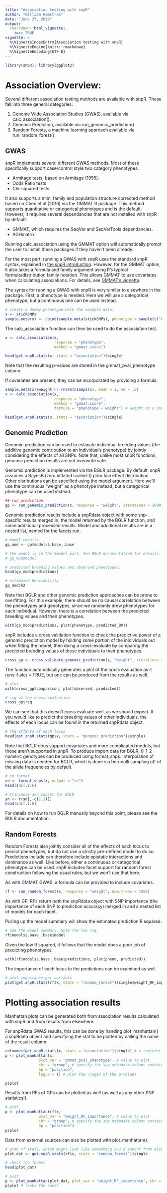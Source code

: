 ```yaml
---
title: "Association testing with snpR"
author: "William Hemstrom"
date: "June 27, 2019"
output: 
  rmarkdown::html_vignette:
    toc: TRUE
vignette: >
  %\VignetteIndexEntry{Association testing with snpR}
  %\VignetteEngine{knitr::rmarkdown}
  %\VignetteEncoding{UTF-8}
---
```


```r
library(snpR); library(ggplot2)
```
# Association Overview:
Several different association testing methods are available with snpR. These fall into three general categories:

1. Genome Wide Association Studies (GWAS), available via calc_association().
2. Genomic Prediction, available via run_genomic_prediction().
3. Random Forests, a machine learning approach available via run_random_forest().

## GWAS

snpR implements several different GWAS methods. Most of these specifically support case/control style two category phenotypes:

* Armitage tests, based on Armitage (1955).
* Odds Ratio tests.
* Chi-squared tests.

It also supports a mlm, family and population structure corrected method based on Chen et al (2016) via the GMMAT R package. This method supports quantitative or categorical phenotypes and is the default. However, it requires several dependancies that are not installed with snpR by default:

* GMMAT, which requires the SeqVar and SeqVarTools dependancies.
* AGHmatrix

Running calc_association using the GMMAT option will automatically prompt the user to install these packages if they haven't been already.

For the most part, running a GWAS with snpR uses the standard snpR syntax, explained in [the snpR introduction](snpR_introduction.html). However, for the GMMAT option, it also takes a formula and family argument using R's typical formula/distribution family notation. This allows GMMAT to use covariates when calculating associations. For details, see [GMMAT's vignette](https://cran.r-project.org/web/packages/GMMAT/vignettes/GMMAT.pdf).

The syntax for running a GWAS with snpR is very similar to elsewhere in the package. First, a phenotype is needed. Here we will use a categorical phenotype, but a continuous one can be used instead.

```r
# create a dummy phenotype with the example data:
x <- stickSNPs
sample.meta(x) <- cbind(sample.meta(stickSNPs), phenotype = sample(c("Case", "Control"), nsamps(stickSNPs), T))

```


The calc_association function can then be used to do the association test.

```r
x <- calc_association(x,
                      response = "phenotype",
                      method = "gmmat.score")

head(get.snpR.stats(x, stats = "association")$single)

```
Note that the resulting p-values are stored in the gmmat_pval_phenotype column.

If covariates are present, they can be incorporated by providing a formula.

```r

sample.meta(x)$weight <- rnorm(nsamps(x), mean = 1, sd = .5)
x <- calc_association(x,
                      response = "phenotype",
                      method = "gmmat.score", 
                      formula = "phenotype ~ weight") # weight as a covariate

head(get.snpR.stats(x, stats = "association")$single)

```

## Genomic Prediction

Genomic prediction can be used to estimate individual breeding values (the additive genomic contribution to an individual's phenotype) by jointly considering the effects of all SNPs. Note that, unlike most snpR functions, genomic prediction results are not overwrite safe.

Genomic prediction is implemented via the BGLR package. By default, snpR assumes a BayesB (zero inflated scaled-t) prior loci effect distribution. Other disributions can be specified using the model argument. Here we'll use the continuous "weight" as a phenotype instead, but a categorical phenotype can be used instead.

```r
## run prediction
gp <- run_genomic_prediction(x, response = "weight", iterations = 1000, burn_in = 100, thin = 10)

```

Genomic prediction results include a snpRdata object with some snp-specific results merged in, the model returned by the BGLR function, and some additional processed results. Model and additional results are in a nested list, named for the facets run.
```r
# model results
gp_mod <- gp$models$.base_.base

# the model is in the $model part. See BGLR documentation for details.
# gp_mod$model

# predicted breeding values and observed phenotypes:
head(gp_mod$predictions)

# estimated heritability
gp_mod$h2

```

Note that BGLR and other genomic prediction approaches can be prone to overfitting. For this example, there should be no causal correlation between the phenotypes and genotypes, since we randomly drew phenotypes for each individual. However, there is a correlation between the predicted breeding values and their phenotypes.

```r
with(gp_mod$predictions, plot(phenotype, predicted_BV))
```

snpR includes a cross validation function to check the predictive power of a genomic prediction model by holding some portion of the inidividuals out when fitting the model, then doing a cross-evaluate by comparing the predicted breeding values of these individuals to their phenotypes.
```r
cross_gp <- cross_validate_genomic_prediction(x, "weight", iterations = 1000, burn_in = 100, thin = 10, cross_percentage = .9, plot = T)
```

The function automatically generates a plot of the cross evaluation as it runs if plot = TRUE, but one can be produced from the results as well.
```r
# plot
with(cross_gp$comparison, plot(observed, predicted))

# rsq of the cross-evaluation
cross_gp$rsq
```

We can see that this doesn't cross evaluate well, as we should expect. If you would like to predict the breeding values of other individuals, the effects of each locus can be found in the returned snpRdata object.
```r
# the effects of each locus
head(get.snpR.stats(gp$x, stats = "genomic_prediction")$single)
```

Note that BGLR does support covariates and more complicated models, but those aren't supported in snpR. To produce import data for BGLR, 0-1-2 numeric genotypes can be produced using format_snps. Interpolation of missing data is needed for BGLR, which is done via bernoulli sampling off of the allele frequencies by default.
```r
# sn format
sn <- format_snps(x, output = "sn")
head(sn)[,1:6]

# transpose and subset for BGLR
sn <- t(sn[,-c(1:3)])
head(sn)[,1:6]
```

For details on how to run BGLR manually beyond this point, please see the BGLR documentation.

## Random Forests

Random Forests also jointly consider all of the effects of each locus to predict phenotypes, but do not use a strictly pre-defined model to do so. Predictions include can therefore include epistatic interactions and dominance as well. Like before, either a continuous or categorical phenotype can be used. snpR includes facet support for random forest construction following the usual rules, but we won't use that here.

As with GMMAT GWAS, a formula can be provided to include covariates.

```r
rf <- run_random_forest(x, response = "weight", num.trees = 1000)
```
As with GP, RFs return both the snpRdata object with SNP importance (the importance of each SNP to prediction accuracy) merged in and a nested list of models for each facet.

Pulling up the model summary will show the estimated prediction R squared.

```r
# see the model summary, note the low rsq.
rf$models$.base_.base$model
```

Given the low R squared, it follows that the model does a poor job of predicting phenotypes.
```r
with(rf$models$.base_.base$predictions, plot(pheno, predicted))
```

The importance of each locus to the predictions can be examined as well.
```r
# plot importance per variable
plot(get.snpR.stats(rf$x, stats = "random_forest")$single$weight_RF_importance)
```

# Plotting association results

Manhattan plots can be generated both from association results calculated with snpR and from results from elsewhere.

For snpRdata GWAS results, this can be done by handing plot_manhattan() a snpRdata object and specifying the stat to be plotted by calling the name of the result column.

```r
colnames(get.snpR.stats(x, stats = "association")$single) # a reminder of the statistics we calculated earlier.
p <- plot_manhattan(x, 
               plot_var = "gmmat_pval_phenotype", # value to plot 
               chr = "group", # specify the snp metadata column containing chr info
               bp = "position",
               log.p = T) # plot the -log10 of the p-values

p$plot
```

Results from RFs of GPs can be plotted as well (as well as any other SNP statistics!).

```r
# plot
p <- plot_manhattan(rf$x, 
               plot_var = "weight_RF_importance", # value to plot 
               chr = "group", # specify the snp metadata column containing chr info
               bp = "position")
p$plot

```

Data from external sources can also be plotted with plot_manhattan().
```r
# grab rf stats, which might look like something you'd import from elsewhere.
plot_dat <- get.snpR.stats(rf$x, stats = "random_forest")$single

# check the format
head(plot_dat)

# plot
p <- plot_manhattan(plot_dat, plot_var = "weight_RF_importance", chr = "group", bp = "position")
p$plot # looks the same!
```

